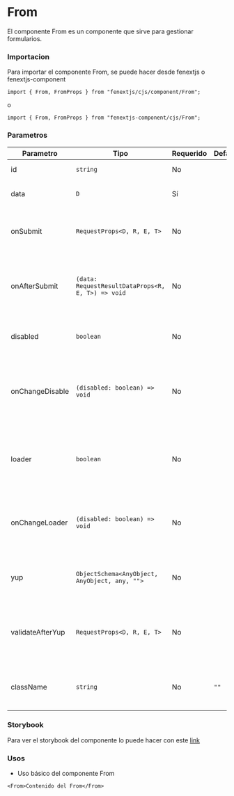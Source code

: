 # From

El componente From es un componente que sirve para gestionar formularios.


### Importacion

Para importar el componente From, se puede hacer desde fenextjs o fenextjs-component

```tsx copy
import { From, FromProps } from "fenextjs/cjs/component/From";
```

o

```tsx copy
import { From, FromProps } from "fenextjs-component/cjs/From";
```

### Parametros

| Parametro        | Tipo                                              | Requerido | Default | Descripcion                                                                       |
| ---------------- | ------------------------------------------------- | --------- | ------- | --------------------------------------------------------------------------------- |
| id               | `string`                                          | No        |         | El ID del formulario.                                                             |
| data             | `D`                                               | Sí        |         | Los datos iniciales del formulario.                                               |
| onSubmit         | `RequestProps<D, R, E, T>`                        | No        |         | Función para manejar la presentación del formulario.                              |
| onAfterSubmit    | `(data: RequestResultDataProps<R, E, T>) => void` | No        |         | Función a llamar después de una presentación exitosa del formulario.              |
| disabled         | `boolean`                                         | No        |         | Indica si el formulario está deshabilitado.                                       |
| onChangeDisable  | `(disabled: boolean) => void`                     | No        |         | Función a llamar cuando cambia el estado deshabilitado del formulario.            |
| loader           | `boolean`                                         | No        |         | Indica si se debe mostrar un cargador mientras el formulario se está presentando. |
| onChangeLoader   | `(disabled: boolean) => void`                     | No        |         | Función a llamar cuando cambia el estado del cargador del formulario.             |
| yup              | `ObjectSchema<AnyObject, AnyObject, any, "">`     | No        |         | El esquema Yup a utilizar para la validación del formulario.                      |
| validateAfterYup | `RequestProps<D, R, E, T>`                        | No        |         | Función para manejar la validación del formulario después de validar con Yup.     |
| className        | `string`                                          | No        | `""`    | Clase CSS para aplicar al elemento del formulario.                                |

### Storybook

Para ver el storybook del componente lo puede hacer con este [link](https://fenextjs-component-storybook.vercel.app/?path=/story/component-form--index)

### Usos

- Uso básico del componente From

```tsx copy
<From>Contenido del From</From>
```
